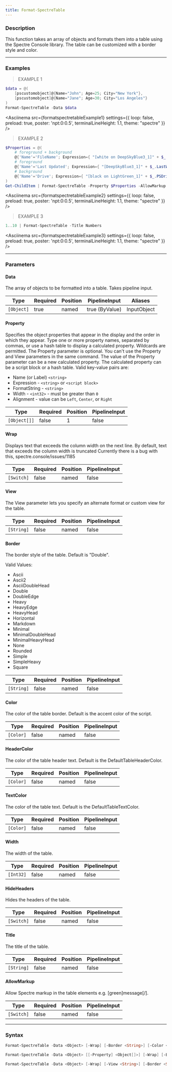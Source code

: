 ```yaml
---
title: Format-SpectreTable
---
```









### Description

This function takes an array of objects and formats them into a table using the Spectre Console library. The table can be customized with a border style and color.



---


### Examples
> EXAMPLE 1

```powershell
$data = @(
    [pscustomobject]@{Name="John"; Age=25; City="New York"},
    [pscustomobject]@{Name="Jane"; Age=30; City="Los Angeles"}
)
Format-SpectreTable -Data $data
```
<Asciinema
    src={formatspectretableExample1}
    settings={{
        loop: false,
        preload: true,
        poster: 'npt:0:0.5',
        terminalLineHeight: 1.1,
        theme: "spectre"
    }}
/>
> EXAMPLE 2

```powershell
$Properties = @(
    # foreground + background
    @{'Name'='FileName'; Expression={ "[white on DeepSkyBlue3_1]" + $_.Name + "[/]" }},
    # foreground
    @{'Name'='Last Updated'; Expression={ "[DeepSkyBlue3_1]" + $_.LastWriteTime.ToString() + "[/]" }},
    # background
    @{'Name'='Drive'; Expression={ "[black on LightGreen_1]" + $_.PSDrive.Root + "[/]" }}
)
Get-ChildItem | Format-SpectreTable -Property $Properties -AllowMarkup
```
<Asciinema
    src={formatspectretableExample2}
    settings={{
        loop: false,
        preload: true,
        poster: 'npt:0:0.5',
        terminalLineHeight: 1.1,
        theme: "spectre"
    }}
/>
> EXAMPLE 3

```powershell
1..10 | Format-SpectreTable -Title Numbers
```
<Asciinema
    src={formatspectretableExample3}
    settings={{
        loop: false,
        preload: true,
        poster: 'npt:0:0.5',
        terminalLineHeight: 1.1,
        theme: "spectre"
    }}
/>


---


### Parameters
#### **Data**

The array of objects to be formatted into a table.
Takes pipeline input.






|Type      |Required|Position|PipelineInput |Aliases    |
|----------|--------|--------|--------------|-----------|
|`[Object]`|true    |named   |true (ByValue)|InputObject|



#### **Property**

Specifies the object properties that appear in the display and the order in which they appear.
Type one or more property names, separated by commas, or use a hash table to display a calculated property.
Wildcards are permitted.
The Property parameter is optional. You can't use the Property and View parameters in the same command.
The value of the Property parameter can be a new calculated property.
The calculated property can be a script block or a hash table. Valid key-value pairs are:
* Name (or Label) `<string>`
* Expression - `<string>` or `<script block>`
* FormatString - `<string>`
* Width - `<int32>` - must be greater than `0`
* Alignment - value can be `Left`, `Center`, or `Right`






|Type        |Required|Position|PipelineInput|
|------------|--------|--------|-------------|
|`[Object[]]`|false   |1       |false        |



#### **Wrap**

Displays text that exceeds the column width on the next line. By default, text that exceeds the column width is truncated
Currently there is a bug with this, spectre.console/issues/1185






|Type      |Required|Position|PipelineInput|
|----------|--------|--------|-------------|
|`[Switch]`|false   |named   |false        |



#### **View**

The View parameter lets you specify an alternate format or custom view for the table.






|Type      |Required|Position|PipelineInput|
|----------|--------|--------|-------------|
|`[String]`|false   |named   |false        |



#### **Border**

The border style of the table. Default is "Double".



Valid Values:

* Ascii
* Ascii2
* AsciiDoubleHead
* Double
* DoubleEdge
* Heavy
* HeavyEdge
* HeavyHead
* Horizontal
* Markdown
* Minimal
* MinimalDoubleHead
* MinimalHeavyHead
* None
* Rounded
* Simple
* SimpleHeavy
* Square






|Type      |Required|Position|PipelineInput|
|----------|--------|--------|-------------|
|`[String]`|false   |named   |false        |



#### **Color**

The color of the table border. Default is the accent color of the script.






|Type     |Required|Position|PipelineInput|
|---------|--------|--------|-------------|
|`[Color]`|false   |named   |false        |



#### **HeaderColor**

The color of the table header text. Default is the DefaultTableHeaderColor.






|Type     |Required|Position|PipelineInput|
|---------|--------|--------|-------------|
|`[Color]`|false   |named   |false        |



#### **TextColor**

The color of the table text. Default is the DefaultTableTextColor.






|Type     |Required|Position|PipelineInput|
|---------|--------|--------|-------------|
|`[Color]`|false   |named   |false        |



#### **Width**

The width of the table.






|Type     |Required|Position|PipelineInput|
|---------|--------|--------|-------------|
|`[Int32]`|false   |named   |false        |



#### **HideHeaders**

Hides the headers of the table.






|Type      |Required|Position|PipelineInput|
|----------|--------|--------|-------------|
|`[Switch]`|false   |named   |false        |



#### **Title**

The title of the table.






|Type      |Required|Position|PipelineInput|
|----------|--------|--------|-------------|
|`[String]`|false   |named   |false        |



#### **AllowMarkup**

Allow Spectre markup in the table elements e.g. [green]message[/].






|Type      |Required|Position|PipelineInput|
|----------|--------|--------|-------------|
|`[Switch]`|false   |named   |false        |





---


### Syntax
```powershell
Format-SpectreTable -Data <Object> [-Wrap] [-Border <String>] [-Color <Color>] [-HeaderColor <Color>] [-TextColor <Color>] [-Width <Int32>] [-HideHeaders] [-Title <String>] [-AllowMarkup] [<CommonParameters>]
```
```powershell
Format-SpectreTable -Data <Object> [[-Property] <Object[]>] [-Wrap] [-Border <String>] [-Color <Color>] [-HeaderColor <Color>] [-TextColor <Color>] [-Width <Int32>] [-HideHeaders] [-Title <String>] [-AllowMarkup] [<CommonParameters>]
```
```powershell
Format-SpectreTable -Data <Object> [-Wrap] [-View <String>] [-Border <String>] [-Color <Color>] [-HeaderColor <Color>] [-TextColor <Color>] [-Width <Int32>] [-HideHeaders] [-Title <String>] [-AllowMarkup] [<CommonParameters>]
```
